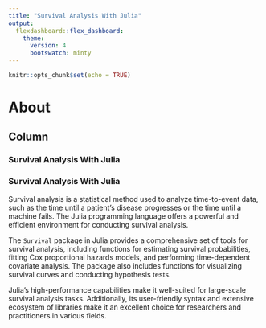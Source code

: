 ```yaml
---
title: "Survival Analysis With Julia"
output:
  flexdashboard::flex_dashboard:
    theme: 
      version: 4
      bootswatch: minty
---
```



```r
knitr::opts_chunk$set(echo = TRUE)

```


About {data-navmenu="About"}
=====================================

Column {.tabset}
--------------------

### Survival Analysis With Julia

<h3>Survival Analysis With Julia</h3>

Survival analysis is a statistical method used to analyze time-to-event data, such as the time until a patient's disease progresses or the time until a machine fails. The Julia programming language offers a powerful and efficient environment for conducting survival analysis.

The `Survival` package in Julia provides a comprehensive set of tools for survival analysis, including functions for estimating survival probabilities, fitting Cox proportional hazards models, and performing time-dependent covariate analysis. The package also includes functions for visualizing survival curves and conducting hypothesis tests.

Julia's high-performance capabilities make it well-suited for large-scale survival analysis tasks. Additionally, its user-friendly syntax and extensive ecosystem of libraries make it an excellent choice for researchers and practitioners in various fields.
